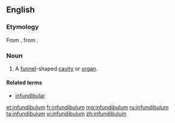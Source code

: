 ==English==
{{wikipedia|dab=Infundibulum}}
===Etymology===
From {{etyl|la|en}} {{term|infundibulum||funnel|lang=la}}, from {{term/t|la|īnfundō||pour in or upon}}.

===Noun===
{{en-noun|infundibula}}

# {{context|anatomy|lang=en}} A [[funnel]]-shaped [[cavity]] or [[organ]].

====Related terms====
* [[infundibular]]

[[et:infundibulum]]
[[fr:infundibulum]]
[[mg:infundibulum]]
[[ru:infundibulum]]
[[ta:infundibulum]]
[[vi:infundibulum]]
[[zh:infundibulum]]